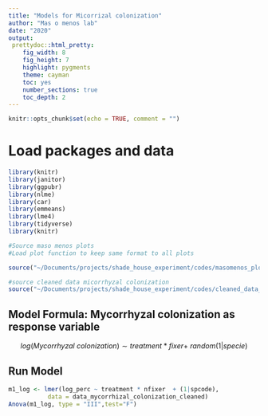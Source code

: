 ```yaml
---
title: "Models for Micorrizal colonization"
author: "Mas o menos lab"
date: "2020"
output: 
 prettydoc::html_pretty:
    fig_width: 8
    fig_height: 7 
    highlight: pygments
    theme: cayman   
    toc: yes
    number_sections: true
    toc_depth: 2
---
```


```r
knitr::opts_chunk$set(echo = TRUE, comment = "")
```

# Load packages and data 

```r
library(knitr)
library(janitor)
library(ggpubr)
library(nlme)
library(car)
library(emmeans)
library(lme4)
library(tidyverse)
library(knitr)
```

```r
#Source maso menos plots
#Load plot function to keep same format to all plots

source("~/Documents/projects/shade_house_experiment/codes/masomenos_plot.R")
```

```r
#source cleaned data micorrhyzal colonization
source("~/Documents/projects/shade_house_experiment/codes/cleaned_data_mycorrhizal_colonization.R")
```

## Model Formula: Mycorrhyzal colonization as response variable 

$$log(Mycorrhyzal\ colonization)\sim treatment*fixer +\ random(1|specie)$$

## Run Model

```r
m1_log <- lmer(log_perc ~ treatment * nfixer  + (1|spcode), 
		   data = data_mycorrhizal_colonization_cleaned)
Anova(m1_log, type = "III",test="F")
```





